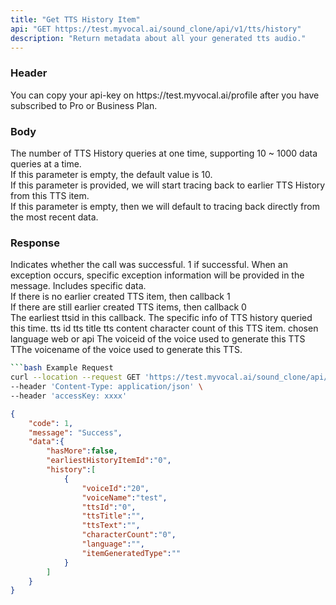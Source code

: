 ```yaml
---
title: "Get TTS History Item"
api: "GET https://test.myvocal.ai/sound_clone/api/v1/tts/history"
description: "Return metadata about all your generated tts audio."
---
```

### Header
<ParamField header="accessKey"   type="string" required>
  You can copy your api-key on https://test.myvocal.ai/profile after you have subscribed to Pro or Business Plan.
</ParamField>

### Body
<ParamField body="limit" type="number">
<div>The number of TTS History queries at one time, supporting 10 ~ 1000 data queries at a time.</div>
<div>If this parameter is empty, the default value is 10.</div>
</ParamField>
<ParamField body="startBeforeTTSId" type="string">
<div>If this parameter is provided, we will start tracing back to earlier TTS History from this TTS item.</div>
<div>If this parameter is empty, then we will default to tracing back directly from the most recent data.</div>
</ParamField>

### Response
<ResponseField name="code" type="number" required>
  Indicates whether the call was successful. 1 if successful.
</ResponseField>

<ResponseField name="message" type="string" >
  When an exception occurs, specific exception information will be provided in the message.
</ResponseField>

<ResponseField name="data" type="object" >
Includes specific data.
    <Expandable title="Toggle object">
      <ResponseField name="hasMore" type="boolean" >
                <div>If there is no earlier created TTS item, then callback 1</div>
                <div>If there are still earlier created TTS items, then callback 0</div>
            </ResponseField>
      <ResponseField name="earliestHistoryItemId" type="String" >
                The earliest ttsid in this callback.
        </ResponseField>
        <ResponseField name="history" type="list">
                The specific info of TTS history queried this time.
            <Expandable title="Toggle object">
            <ResponseField name="ttsId" type="string" >
                tts id
            </ResponseField>
            <ResponseField name="ttsTitle" type="string" >
                tts title
            </ResponseField>
            <ResponseField name="ttsText" type="string" >
            tts content
            </ResponseField>
            <ResponseField name="characterCount" type="number" >
            character count of this TTS item.
            </ResponseField>
            <ResponseField name="language" type="string" >
            chosen language
            </ResponseField>
            <ResponseField name="itemGeneratedType" type="string" >
            web or api
            </ResponseField>
            <ResponseField name="voiceId" type="string" >
                The voiceid of the voice used to generate this TTS
            </ResponseField>
            <ResponseField name="voiceName" type="string" >
                TThe voicename of the voice used to generate this TTS.
            </ResponseField>
            </Expandable>
        </ResponseField>
    </Expandable>
</ResponseField>

<RequestExample>

```bash Example Request
```bash Example Request
curl --location --request GET 'https://test.myvocal.ai/sound_clone/api/v1/tts/history' \
--header 'Content-Type: application/json' \
--header 'accessKey: xxxx'
```

</RequestExample>

<ResponseExample>

```json Response
{
  	"code": 1,
	"message": "Success",
    "data":{
        "hasMore":false,
        "earliestHistoryItemId":"0",
        "history":[
            {
                "voiceId":"20",
                "voiceName":"test",
                "ttsId":"0",
                "ttsTitle":"",
                "ttsText":"",
                "characterCount":"0",
                "language":"",
                "itemGeneratedType":""
            }
        ]
    }
}
```

</ResponseExample>
